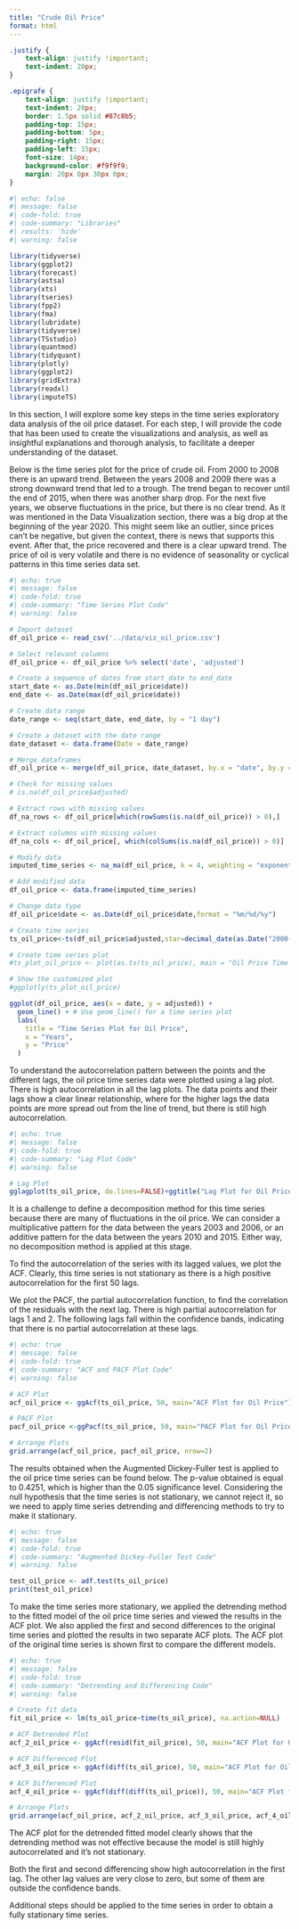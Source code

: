 ```yaml
---
title: "Crude Oil Price"
format: html
---
```

```css
.justify {
    text-align: justify !important;
    text-indent: 20px; 
}

.epigrafe {
    text-align: justify !important;
    text-indent: 20px; 
    border: 1.5px solid #87c8b5; 
    padding-top: 15px;
    padding-bottom: 5px;
    padding-right: 15px;
    padding-left: 15px;
    font-size: 14px;
    background-color: #f9f9f9; 
    margin: 20px 0px 30px 0px;
}
```

``` r
#| echo: false
#| message: false
#| code-fold: true
#| code-summary: "Libraries"
#| results: 'hide'
#| warning: false

library(tidyverse)
library(ggplot2)
library(forecast)
library(astsa) 
library(xts)
library(tseries)
library(fpp2)
library(fma)
library(lubridate)
library(tidyverse)
library(TSstudio)
library(quantmod)
library(tidyquant)
library(plotly)
library(ggplot2)
library(gridExtra)
library(readxl)
library(imputeTS)
```

::: {.epigrafe}

In this section, I will explore some key steps in the time series exploratory data analysis of the oil price dataset. For each step, I will provide the code that has been used to create the visualizations and analysis, as well as insightful explanations and thorough analysis, to facilitate a deeper understanding of the dataset.
:::

::: {.epigrafe}

Below is the time series plot for the price of crude oil. From 2000 to 2008 there is an upward trend. Between the years 2008 and 2009 there was a strong downward trend that led to a trough. 
The trend began to recover until the end of 2015, when there was another sharp drop. For the next five years, we observe fluctuations in the price, but there is no clear trend. As it was mentioned in the Data Visualization section, there was a big drop at the beginning of the year 2020. This might seem like an outlier, since prices can't be negative, but given the context, there is news that supports this event. After that, the price recovered and there is a clear upward trend.
The price of oil is very volatile and there is no evidence of seasonality or cyclical patterns in this time series data set. 
:::

``` r
#| echo: true
#| message: false
#| code-fold: true
#| code-summary: "Time Series Plot Code"
#| warning: false

# Import dataset
df_oil_price <- read_csv('../data/viz_oil_price.csv')

# Select relevant columns
df_oil_price <- df_oil_price %>% select('date', 'adjusted')

# Create a sequence of dates from start_date to end_date
start_date <- as.Date(min(df_oil_price$date))  
end_date <- as.Date(max(df_oil_price$date))    

# Create data range
date_range <- seq(start_date, end_date, by = "1 day")

# Create a dataset with the date range
date_dataset <- data.frame(Date = date_range)

# Merge dataframes
df_oil_price <- merge(df_oil_price, date_dataset, by.x = "date", by.y = "Date", all = TRUE)

# Check for missing values
# is.na(df_oil_price$adjusted)

# Extract rows with missing values
df_na_rows <- df_oil_price[which(rowSums(is.na(df_oil_price)) > 0),]

# Extract columns with missing values
df_na_cols <- df_oil_price[, which(colSums(is.na(df_oil_price)) > 0)]

# Modify data
imputed_time_series <- na_ma(df_oil_price, k = 4, weighting = "exponential")

# Add modified data
df_oil_price <- data.frame(imputed_time_series)

# Change data type
df_oil_price$date <- as.Date(df_oil_price$date,format = "%m/%d/%y")

# Create time series
ts_oil_price<-ts(df_oil_price$adjusted,star=decimal_date(as.Date("2000-08-23",format = "%Y-%m-%d")),frequency = 365.25)

# Create time series plot
#ts_plot_oil_price <- plot(as.ts(ts_oil_price), main = "Oil Price Time Series", xlab = "Years", ylab = "Price")

# Show the customized plot
#ggplotly(ts_plot_oil_price)

ggplot(df_oil_price, aes(x = date, y = adjusted)) +
  geom_line() + # Use geom_line() for a time series plot
  labs(
    title = "Time Series Plot for Oil Price",
    x = "Years",
    y = "Price"
  )
```

::: {.epigrafe}

To understand the autocorrelation pattern between the points and the different lags, the oil price time series data were plotted using a lag plot. There is high autocorrelation in all the lag plots. The data points and their lags show a clear linear relationship, where for the higher lags the data points are more spread out from the line of trend, but there is still high autocorrelation.
:::

``` r
#| echo: true
#| message: false
#| code-fold: true
#| code-summary: "Lag Plot Code"
#| warning: false

# Lag Plot
gglagplot(ts_oil_price, do.lines=FALSE)+ggtitle("Lag Plot for Oil Price")
```

::: {.epigrafe}
It is a challenge to define a decomposition method for this time series because there are many of fluctuations in the oil price. We can consider a multiplicative pattern for the data between the years 2003 and 2006, or an additive pattern for the data between the years 2010 and 2015. Either way, no decomposition method is applied at this stage.

To find the autocorrelation of the series with its lagged values, we plot the ACF. Clearly, this time series is not stationary as there is a high positive autocorrelation for the first 50 lags.

We plot the PACF, the partial autocorrelation function, to find the correlation of the residuals with the next lag. There is high partial autocorrelation for lags 1 and 2. The following lags fall within the confidence bands, indicating that there is no partial autocorrelation at these lags.
:::

``` r
#| echo: true
#| message: false
#| code-fold: true
#| code-summary: "ACF and PACF Plot Code"
#| warning: false

# ACF Plot
acf_oil_price <- ggAcf(ts_oil_price, 50, main="ACF Plot for Oil Price")

# PACF Plot
pacf_oil_price <-ggPacf(ts_oil_price, 50, main="PACF Plot for Oil Price")

# Arrange Plots
grid.arrange(acf_oil_price, pacf_oil_price, nrow=2)
```

::: {.epigrafe}

The results obtained when the Augmented Dickey-Fuller test is applied to the oil price time series can be found below. The p-value obtained is equal to 0.4251, which is higher than the 0.05 significance level. Considering the null hypothesis that the time series is not stationary, we cannot reject it, so we need to apply time series detrending and differencing methods to try to make it stationary.
:::

``` r
#| echo: true
#| message: false
#| code-fold: true
#| code-summary: "Augmented Dickey-Fuller Test Code"
#| warning: false

test_oil_price <- adf.test(ts_oil_price)
print(test_oil_price)
```

::: {.epigrafe}

To make the time series more stationary, we applied the detrending method to the fitted model of the oil price time series and viewed the results in the ACF plot. We also applied the first and second differences to the original time series and plotted the results in two separate ACF plots. The ACF plot of the original time series is shown first to compare the different models.
:::

``` r
#| echo: true
#| message: false
#| code-fold: true
#| code-summary: "Detrending and Differencing Code"
#| warning: false

# Create fit data
fit_oil_price <- lm(ts_oil_price~time(ts_oil_price), na.action=NULL) 

# ACF Detrended Plot
acf_2_oil_price <- ggAcf(resid(fit_oil_price), 50, main="ACF Plot for Oil Price Detrended")

# ACF Differenced Plot
acf_3_oil_price <- ggAcf(diff(ts_oil_price), 50, main="ACF Plot for Oil Price First Differenced")

# ACF Differenced Plot
acf_4_oil_price <- ggAcf(diff(diff(ts_oil_price)), 50, main="ACF Plot for Oil Price Second Differenced")

# Arrange Plots
grid.arrange(acf_oil_price, acf_2_oil_price, acf_3_oil_price, acf_4_oil_price, nrow=4)
```

::: {.epigrafe}

The ACF plot for the detrended fitted model clearly shows that the detrending method was not effective because the model is still highly autocorrelated and it's not stationary.

Both the first and second differencing show high autocorrelation in the first lag. The other lag values are very close to zero, but some of them are outside the confidence bands.

Additional steps should be applied to the time series in order to obtain a fully stationary time series.
:::